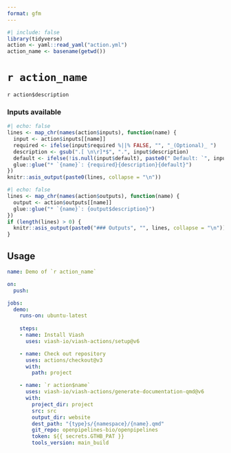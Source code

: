```yaml
---
format: gfm
---
```


```r
#| include: false
library(tidyverse)
action <- yaml::read_yaml("action.yml")
action_name <- basename(getwd())
```

# `r action_name`

<!--
DO NOT EDIT THIS FILE MANUALLY!
This README was generated by running `make`
-->

`r action$description`

### Inputs available

```r
#| echo: false
lines <- map_chr(names(action$inputs), function(name) {
  input <- action$inputs[[name]]
  required <- ifelse(input$required %||% FALSE, "", "_(Optional)_ ")
  description <- gsub(".[ \n\r]*$", ".", input$description)
  default <- ifelse(!is.null(input$default), paste0(" Default: `", input$default, "`."), "")
  glue::glue("* `{name}`: {required}{description}{default}")
})
knitr::asis_output(paste0(lines, collapse = "\n"))
```

```r
#| echo: false
lines <- map_chr(names(action$outputs), function(name) {
  output <- action$outputs[[name]]
  glue::glue("* `{name}`: {output$description}")
})
if (length(lines) > 0) {
  knitr::asis_output(paste0("### Outputs", "", lines, collapse = "\n"))
}
```


## Usage

```yaml
name: Demo of `r action_name`

on:
  push:

jobs:
  demo:
    runs-on: ubuntu-latest
    
    steps:
    - name: Install Viash
      uses: viash-io/viash-actions/setup@v6

    - name: Check out repository
      uses: actions/checkout@v3
      with:
        path: project

    - name: `r action$name`
      uses: viash-io/viash-actions/generate-documentation-qmd@v6
      with:
        project_dir: project
        src: src
        output_dir: website
        dest_path: "{type}s/{namespace}/{name}.qmd"
        git_repo: openpipelines-bio/openpipelines
        token: ${{ secrets.GTHB_PAT }}
        tools_version: main_build
```
